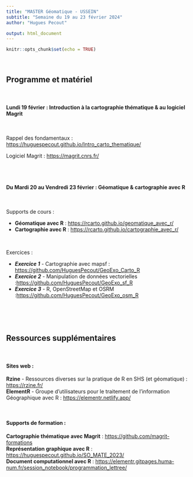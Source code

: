 ```yaml
---
title: "MASTER Géomatique - USSEIN"
subtitle: "Semaine du 19 au 23 février 2024"
author: "Hugues Pecout"

output: html_document
---
```


```r
knitr::opts_chunk$set(echo = TRUE)
```


\


## Programme et matériel


\

#### Lundi 19 février : **Introduction à la cartographie thématique & au logiciel Magrit** 

\

Rappel des fondamentaux : [https://huguespecout.github.io/Intro_carto_thematique/](https://huguespecout.github.io/Intro_carto_thematique/)

Logiciel Magrit : [https://magrit.cnrs.fr/](https://magrit.cnrs.fr/)

\
\

#### Du Mardi 20 au Vendredi 23 février : **Géomatique & cartographie avec R**

\

Supports de cours :

- **Géomatique avec R** : [https://rcarto.github.io/geomatique_avec_r/](https://rcarto.github.io/geomatique_avec_r/){target="_blank"}     
- **Cartographie avec R** : [https://rcarto.github.io/cartographie_avec_r/](https://rcarto.github.io/cartographie_avec_r/){target="_blank"}    

\

Exercices :

- ***Exercice 1*** - Cartographie avec mapsf : [https://github.com/HuguesPecout/GeoExo_Carto_R](https://github.com/HuguesPecout/GeoExo_Carto_R){target="_blank"}    
- ***Exercice 2*** - Manipulation de données vectorielles :[https://github.com/HuguesPecout/GeoExo_sf_R](https://github.com/HuguesPecout/GeoExo_sf_R){target="_blank"}      
- ***Exercice 3*** - R, OpenStreetMap et OSRM :[https://github.com/HuguesPecout/GeoExo_osm_R](https://github.com/HuguesPecout/GeoExo_osm_R){target="_blank"}    

\
\
\


## Ressources supplémentaires

\

#### Sites web :

**Rzine** - Ressources diverses sur la pratique de R en SHS (et géomatique) : [https://rzine.fr/](https://rzine.fr/){target="_blank"}         
**ElementR** - Groupe d'utilisateurs pour le traitement de l'information Géographique avec R : [https://elementr.netlify.app/](https://elementr.netlify.app/){target="_blank"} 

\

#### Supports de formation :

**Cartographie thématique avec Magrit** : [https://github.com/magrit-formations](https://github.com/magrit-formations){target="_blank"}        
**Représentation graphique avec R**  : [https://huguespecout.github.io/SO_MATE_2023/](https://huguespecout.github.io/SO_MATE_2023/){target="_blank"}        
**Document computationnel avec R** : [https://elementr.gitpages.huma-num.fr/session_notebook/programmation_lettree/](https://elementr.gitpages.huma-num.fr/session_notebook/programmation_lettree/){target="_blank"}        






